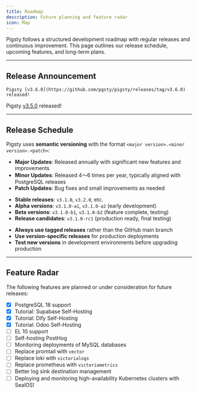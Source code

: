 ```yaml
---
title: Roadmap
description: Future planning and feature radar
icon: Map
---
```


Pigsty follows a structured development roadmap with regular releases and continuous improvement. This page outlines our release schedule, upcoming features, and long-term plans.


--------

## Release Announcement

<Callout title="Pigsty v3.6.0 Released">

    Pigsty [v3.6.0](https://github.com/pgsty/pigsty/releases/tag/v3.6.0) released!

</Callout>

<Callout title="Pigsty v3.5.0 Released">

  Pigsty [v3.5.0](https://github.com/pgsty/pigsty/releases/tag/v3.5.0) released!

</Callout>



--------

## Release Schedule

Pigsty uses **semantic versioning** with the format `<major version>.<minor version>.<patch>`:

- **Major Updates**: Released annually with significant new features and improvements
- **Minor Updates**: Released 4～6 times per year, typically aligned with PostgreSQL releases
- **Patch Updates**: Bug fixes and small improvements as needed
<Callout title="Version Naming Convention">

- **Stable releases**: `v3.1.0`, `v3.2.0`, etc.
- **Alpha versions**: `v3.1.0-a1`, `v3.1.0-a2` (early development)  
- **Beta versions**: `v3.1.0-b1`, `v3.1.0-b2` (feature complete, testing)
- **Release candidates**: `v3.1.0-rc1` (production ready, final testing)

</Callout>

<Callout title="Release Recommendations">

- **Always use tagged releases** rather than the GitHub main branch
- **Use version-specific releases** for production deployments  
- **Test new versions** in development environments before upgrading production

</Callout>


--------

## Feature Radar

The following features are planned or under consideration for future releases:

- [x] PostgreSQL 18 support
- [x] Tutorial: Supabase Self-Hosting
- [x] Tutorial: Dify Self-Hosting
- [x] Tutorial: Odoo Self-Hosting
- [ ] EL 10 support
- [ ] Self-hosting PostHog
- [ ] Monitoring deployments of MySQL databases
- [ ] Replace promtail with `vector`
- [ ] Replace loki with `victorialogs`
- [ ] Replace prometheus with `victoriametrics`
- [ ] Better log sink destination management
- [ ] Deploying and monitoring high-availability Kubernetes clusters with SealOS!

